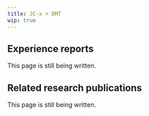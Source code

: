 ---
title: 2C-x + DMT
wip: true
---

## Experience reports

This page is still being written.

## Related research publications

This page is still being written.

